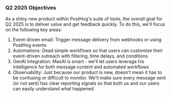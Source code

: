 ### Q2 2025 Objectives

As a shiny new product within PostHog's suite of tools, the overall goal for Q2 2025 is to deliver value and get feedback quickly. To do this, we'll focus on the following key areas:

1. Event-driven email: Trigger message delivery from webhooks or using PostHog events
2. Automations: Dead simple workflows so that users can customize their event-driven outreach with filtering, time delays, and conditions
3. GenAI Integration: MaxAI is smart - we'll let users leverage his intelligence for both message content and automated workflows
4. Observability: Just because our product is new, doesn't mean it has to be confusing or difficult to monitor. We'll make sure every
  message sent (or not sent) has clear reporting signals so that both us and our users can easily understand what happened
